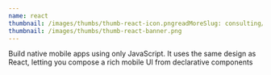 ```yaml
---
name: react
thumbnail: /images/thumbs/thumb-react-icon.pngreadMoreSlug: consulting/react
thumbnail: /images/thumbs/thumb-react-banner.png
---
```


Build native mobile apps using only JavaScript. It uses the same design as React, letting you compose a rich mobile UI from declarative components

